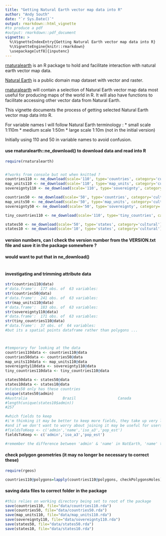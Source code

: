 ```yaml
---
title: "Getting Natural Earth vector map data into R"
author: "Andy South"
date: "`r Sys.Date()`"
output: rmarkdown::html_vignette
#to produce a pdf
#output: rmarkdown::pdf_document
vignette: >
  %\VignetteIndexEntry{Getting Natural Earth vector map data into R}
  %\VignetteEngine{knitr::rmarkdown}
  \usepackage[utf8]{inputenc}
---
```

  
[rnaturalearth](https://github.com/AndySouth/rnaturalearth) is an R package to hold and facilitate interaction with natural earth vector map data.


[Natural Earth](http://www.naturalearthdata.com/) is a public domain map dataset with vector and raster. 


[rnaturalearth](https://github.com/AndySouth/rnaturalearth) will contain a selection of Natural Earth vector map data most useful for producing maps of the world in R. It will also have functions to facilitate accessing other vector data from Natural Earth.


This vignette documents the process of getting selected Natural Earth vector map data into R.

For variable names I will follow Natural Earth terminology :
* small scale 1:110m
* medium scale 1:50m
* large scale 1:10m (not in the initial version)

Initially using 110 and 50 in variable names to avoid confusion.

#### use rnaturalearth::ne_download() to download data and read into R 
```r

require(rnaturalearth)


#?works from console but not when knitted ?
countries110 <- ne_download(scale='110', type='countries', category='cultural')
map_units110 <- ne_download(scale='110', type='map_units', category='cultural')
sovereignty110 <- ne_download(scale='110', type='sovereignty', category='cultural')

countries50 <- ne_download(scale='50', type='countries', category='cultural')
map_units50 <- ne_download(scale='50', type='map_units', category='cultural')
sovereignty50 <- ne_download(scale='50', type='sovereignty', category='cultural')

tiny_countries110 <- ne_download(scale='110', type='tiny_countries', category='cultural')

states50 <- ne_download(scale='50', type='states', category='cultural')
states10 <- ne_download(scale='10', type='states', category='cultural')


```



#### version numbers, can I check the version number from the VERSION.txt file and save it in the package somewhere ?
#### would want to put that in ne_download()
```r

```

#### investigating and trimming attribute data
```r

str(countries110@data)
#'data.frame':	177 obs. of  63 variables:
str(countries50@data)
#'data.frame':	241 obs. of  63 variables:
str(map_units110@data)
#'data.frame':	183 obs. of  63 variables:
str(sovereignty110@data)
#'data.frame':	171 obs. of  63 variables:
str(tiny_countries110@data)
#'data.frame':	37 obs. of  64 variables:
#but its a spatial points dataframe rather than polygons ...



#temporary for looking at the data 
countries110data <- countries110@data
countries50data <- countries50@data
map_units110data <- map_units110@data
sovereignty110data <- sovereignty110@data
tiny_countries110data <- tiny_countries110@data

states50data <- states50@data
states10data <- states10@data
#states50 only has these countries
unique(states50$admin)
#Australia                Brazil                   Canada                   United States of America
#length(unique(states10$admin))
#257

#which fields to keep
#i'm thinking it may be better to keep more fields, they take up very little space 
#and if we don't want to worry about joining it may be useful for users to have them
#fieldsToKeep <- c('admin','name','iso_a3','pop_est')
fieldsToKeep <- c('admin','iso_a3','pop_est')

#remember the difference between 'admin' & 'name' in NatEarth, 'name' tends to be abbreviated


```

#### check polygon geometries (it may no longer be necessary to correct these)
```r
require(rgeos)

countries110@polygons=lapply(countries110@polygons, checkPolygonsHoles)

```

#### saving data files to correct folder in the package
```r

#this relies on working directory being set to root of the package
save(countries110, file="data/countries110.rda")
save(countries50, file="data/countries50.rda")
save(map_units110, file="data/map_units110.rda")
save(sovereignty110, file="data/sovereignty110.rda")
save(states50, file="data/states50.rda")
save(states10, file="data/states10.rda")
```


